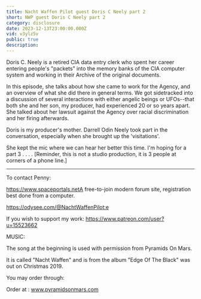 ```yaml
---
title: Nacht Waffen Pilot guest Doris C Neely part 2
short: NWP guest Doris C Neely part 2
category: disclosure
date: 2023-12-13T23:00:00.000Z
vid: v3ylz5v
public: true
description:
---
```

Doris C. Neely is a retired CIA data entry clerk who spent her career entering people's "packets" into the memory banks of the CIA computer system and working in their Archive of the original documents.

In this episode, she talks about how she came to work for the Agency, and an overview of what she did there in general terms. We got sidetracked into a discussion of several interactions with either angelic beings or UFOs--that both she and her son, my producer, had experienced 20 or so years apart. She talked about her lawsuit against the Agency over racial discrimination and her firing afterwards.

Doris is my producer's mother. Darrell Odin Neely took part in the conversation, especially when she brought up the 'visitations'.

She kept the mic where we can hear her better this time. I'm hoping for a part 3 . . . . [Reminder, this is not a studio production, it is 3 people at corners of a phone line.]
***
To contact Penny:

https://www.spaceportals.net​​​​​A free-to-join modern forum site, registration best done from a computer.

https://odysee.com/@NachtWaffenPilot:e

If you wish to support my work: https://www.patreon.com/user?u=15523662

MUSIC:

The song at the beginning is used with permission from Pyramids On Mars.

It is called "Nacht Waffen" and is from the album "Edge Of The Black" was out on Christmas 2019.

You may order through:

Order at : www.pyramidsonmars.com
